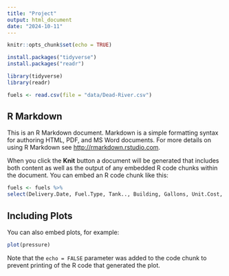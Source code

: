 ```yaml
---
title: "Project"
output: html_document
date: "2024-10-11"
---
```


```r
knitr::opts_chunk$set(echo = TRUE)

install.packages("tidyverse")
install.packages("readr")

library(tidyverse)
library(readr)

fuels <- read.csv(file = "data/Dead-River.csv")

```

## R Markdown

This is an R Markdown document. Markdown is a simple formatting syntax for authoring HTML, PDF, and MS Word documents. For more details on using R Markdown see <http://rmarkdown.rstudio.com>.

When you click the **Knit** button a document will be generated that includes both content as well as the output of any embedded R code chunks within the document. You can embed an R code chunk like this:

```r
fuels <- fuels %>% 
select(Delivery.Date, Fuel.Type, Tank.., Building, Gallons, Unit.Cost, Cost)
```

## Including Plots

You can also embed plots, for example:

```r
plot(pressure)
```

Note that the `echo = FALSE` parameter was added to the code chunk to prevent printing of the R code that generated the plot.
